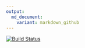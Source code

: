 ```yaml
---
output:
  md_document:
    variant: markdown_github
---
```


[![Build Status](https://travis-ci.org/adamdsmith/nrsmisc.png)](https://travis-ci.org/adamdsmith/nrsmisc)
